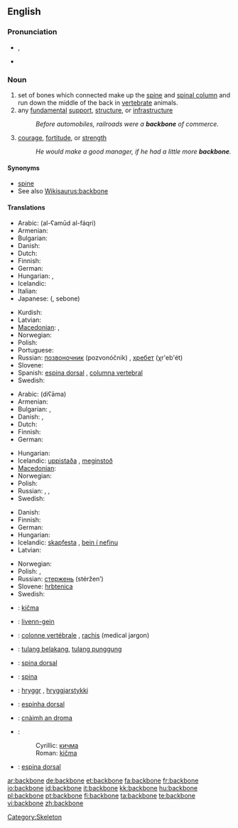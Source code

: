 ==English==

===Pronunciation===
* {{IPA|/ˈbækˌbəʊn/}}, {{SAMPA|/"b{k%b@Un/}}
* {{audio|en-us-backbone.ogg|Audio (US)}}

===Noun===
{{en-noun}}

# set of bones which connected make up the [[spine]] and [[spinal column]] and run down the middle of the back in [[vertebrate]] animals.
# any [[fundamental]] [[support]], [[structure]], or [[infrastructure]]
#: ''Before automobiles, railroads were a '''backbone''' of commerce.''
# [[courage]], [[fortitude]], or [[strength]]
#: ''He would make a good manager, if he had a little more '''backbone'''.''

====Synonyms====
* [[spine]]
* See also [[Wikisaurus:backbone]]

====Translations====
{{trans-top|set of bones which connected make up the spine and spinal column}}
* Arabic: {{Arab|[[العمود الفقري]]}} (al-ʕamūd al-fáqri) {{m}}
* Armenian: {{t-|hy|ողնաշար|tr=oġnašar|sc=Armn|xs=Armenian}}
* Bulgarian: {{t|bg|гръбнак|sc=Cyrl}}
* Danish: {{t-|da|rygrad|c}}
* Dutch: {{t+|nl|ruggengraat|m}}
* Finnish: {{t-|fi|selkäranka}}
* German: {{t+|de|Rückgrat|n}}
* Hungarian: {{t+|hu|gerincoszlop}}, {{t|hu|hátgerinc}}
* Icelandic: {{t+|is|hryggur|m}}
* Italian: {{t+|it|spina dorsale|f}}
* Japanese: {{Jpan|[[背骨]]}} ({{Jpan|[[せぼね]]}}, sebone)
{{trans-mid}}
* Kurdish: {{ku-Arab|[[بڕبڕه‌]]}}
* Latvian: {{t-|lv|mugurkauls|m|xs=Latvian}}
* [[Macedonian]]: {{t-|mk|’рбет|m|tr='rbet|sc=Cyrl|xs=Macedonian}},  {{t-|mk|кичма|f|tr=kíčma|sc=Cyrl|xs=Macedonian}}
* Norwegian: {{t-|no|ryggrad|m|f}}
* Polish: {{t+|pl|kręgosłup|m}}
* Portuguese: {{t+|pt|coluna vertebral|f}}
* Russian: [[позвоночник]] (pozvonóčnik) {{m}}, [[хребет]] (χr'eb'ét) {{m}}
* Slovene: {{t+|sl|hrbtenica|f}}
* Spanish: [[espina dorsal]] {{f}}, [[columna vertebral]] {{f}}
* Swedish: {{t+|sv|ryggrad|c}}
{{trans-bottom}}

{{trans-top|any fundamental support, structure, or infrastructure}}
* Arabic: {{Arab|[[دعامة]]}} (diʕāma) {{f}}
* Armenian: {{t-|hy|հիմք|tr=himk’|sc=Armn|xs=Armenian}}
* Bulgarian: {{t+|bg|основа|sc=Cyrl}},  {{t+|bg|опора|sc=Cyrl}}
* Danish: {{t-|da|fundament|n}}, {{t-|da|basis|c}}
* Dutch: {{t+|nl|ruggengraat|m}}
* Finnish: {{t-|fi|selkäranka}}
* German: {{t+|de|Rückgrat|n}}
{{trans-mid}}
* Hungarian: {{t+|hu|gerinc}}
* Icelandic: [[uppistaða]] {{f}}, [[meginstoð]] {{f}}
* [[Macedonian]]: {{t|mk|потпора|f|tr=pótpora|sc=Cyrl|xs=Macedonian}}
* Norwegian: {{t-|no|ryggrad|m|f}}
* Polish: {{t|pl|trzon|m}}
* Russian: {{t+|ru|хребет|m|tr=xrebét|sc=Cyrl}}, {{t+|ru|костяк|m|tr=kostják|sc=Cyrl}}, {{t+|ru|основа|f|tr=osnóva|sc=Cyrl}}
* Swedish: {{t+|sv|ryggrad|c}}
{{trans-bottom}}

{{trans-top|courage, fortitude, or strength}}
* Danish: {{t-|da|rygrad|c}}
* Finnish: {{t-|fi|selkäranka}}
* German: {{t+|de|Rückgrat|n}}
* Hungarian: {{t+|hu|gerinc}}
* Icelandic: [[skapfesta]] {{f}}, [[bein í nefinu]] {{n}}
* Latvian: {{t-|lv|mugurkauls|m|xs=Latvian}}
{{trans-mid}}
* Norwegian: {{t-|no|ryggrad|m|f}}
* Polish: {{t+|pl|charakter}}, {{t+|pl|kręgosłup|m}}
* Russian: [[стержень]] (stéržen’) {{m}}
* Slovene: [[hrbtenica]] {{f}}
* Swedish: {{t+|sv|ryggrad|c}}
{{trans-bottom}}

{{checktrans-top}}
* {{ttbc|Bosnian}}: [[kičma]] {{f}}
* {{ttbc|Breton}}: [[livenn-gein]] {{f}}
* {{ttbc|French}}: [[colonne vertébrale]] {{f}}, [[rachis]] {{m}} (medical jargon)
* {{ttbc|Indonesian}}: [[tulang belakang]], [[tulang punggung]]
* {{ttbc|Interlingua}}: [[spina dorsal]]
* {{ttbc|Latin}}: [[spina]] {{f}}
* {{ttbc|Old Norse}}: [[hryggr]] {{m}}, [[hryggjarstykki]] {{n}}
* {{ttbc|Portuguese}}: [[espinha dorsal]] {{f}} {{italbrac|Brazil}}
* {{ttbc|Scottish Gaelic}}: [[cnàimh an droma]] {{m}}
* {{ttbc|Serbian}}:
*: Cyrillic: [[кичма]] {{f}}
*: Roman: [[kičma]] {{f}}
* {{ttbc|Spanish}}: [[espina dorsal]] {{f}}
{{checktrans-bottom}}

[[Category:Skeleton]]

[[ar:backbone]]
[[de:backbone]]
[[et:backbone]]
[[fa:backbone]]
[[fr:backbone]]
[[io:backbone]]
[[id:backbone]]
[[it:backbone]]
[[kk:backbone]]
[[hu:backbone]]
[[pl:backbone]]
[[pt:backbone]]
[[fi:backbone]]
[[ta:backbone]]
[[te:backbone]]
[[vi:backbone]]
[[zh:backbone]]